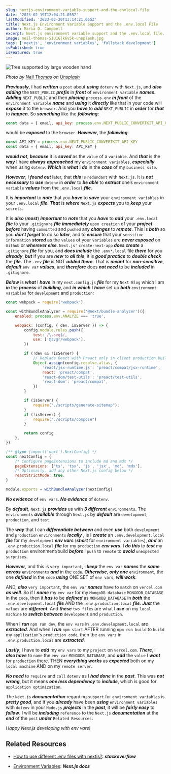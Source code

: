 ```yaml
---
slug: nextjs-environment-variable-support-and-the-envlocal-file
date: '2023-02-19T12:04:21.055Z'
lastModified: '2023-02-20T13:14:21.055Z'
title: Next.js Environment Variable Support and the .env.local File
author: Maria D. Campbell
excerpt: Next.js environment variable support and the .env.local file.
image: neil-thomas-SIU1Glk6v5k-unsplash.jpg
tags: ['nextjs', 'environment variables', 'fullstack development']
isPublished: true
isFeatured: true
---
```


![Tree supported by large wooden hand](neil-thomas-SIU1Glk6v5k-unsplash.jpg)

*Photo by [Neil Thomas](https://unsplash.com/@finleydesign) on [Unsplash](https://unsplash.com/photos/SIU1Glk6v5k)*

***Previously***, I had ***written*** a `post` about ***using*** `dotenv` with `Next.js`, and ***also adding*** the `NEXT_PUBLIC` ***prefix*** in ***front*** of `environment variable` ***names***. ***Adding*** `NEXT_PUBLIC` and then ***placing*** `process.env` ***in front*** of the `environment variable` ***name*** and ***using*** it ***directly*** like that in your code will ***expose*** it to the `browser`. And you ***have*** to ***add*** `NEXT_PUBLIC` in ***order*** for ***that*** to ***happen***.  So ***something*** like the ***following***:

```js
const data = { email, api_key: process.env.NEXT_PUBLIC_CONVERTKIT_API_KEY }
```

would be ***exposed*** to the `browser`. ***However***, the ***following***:

```js
const API_KEY = process.env.NEXT_PUBLIC_CONVERTKIT_API_KEY
const data = { email, api_key: API_KEY }
```

***would not***, ***because*** it is ***saved*** as the `value` of a `variable`. And ***that*** is the ***way*** I have ***always*** ***approached*** my `environment variables`, ***especially*** when using `dotenv`. ***Which*** is ***what*** I ***do*** in the ***case*** of my `business site`. 

***However***, I ***found out*** later, that ***this*** is `redundant` with `Next.js`. It is ***not necessary*** to ***use*** `dotenv` in ***order*** to ***be able*** to ***extract*** one’s `environment variable` ***values*** from the `.env.local` ***file***. 

It is ***important*** to ***note*** that you ***have*** to ***save*** your `environment variables` in your `.env.local` ***file***. ***That*** is ***where*** `Next.js` ***expects*** you to ***keep*** your `secrets`. 

It is ***also*** (***most***) ***important*** to ***note*** that you ***have*** to ***add*** your `.env.local` ***file*** to your `.gitignore` ***file*** ***immediately*** `upon creation` of your ***project*** ***before*** having `committed` and `pushed` any ***changes*** to ***remote***. This is ***both*** so you ***don't forget*** to do so ***later***, and to ***ensure*** that your `sensitive information` ***stored*** as the `values` of your `variables` are ***never exposed*** on `Github` or ***wherever else***. `Next.js'` `create-next-app` ***does create*** a `.gitignore` ***file*** for you, and ***does include*** the `.env*.local` file ***there*** for you ***already***, ***but*** if you are ***new*** to ***all this***, it is ***good practice*** to ***double check*** the ***file***. The `.env` ***file*** is NOT ***added there***. That is ***meant*** for ***non-sensitive***, ***default*** `env var` ***values***, and ***therefore*** does ***not need*** to be ***included*** in `.gitignore`.

***Below*** is ***what*** I ***have*** in my `next.config.js` ***file*** for my `Next Blog` which I am ***in*** the ***process*** of ***building***, and ***in which*** I ***have*** set up ***both*** `environment variables` for `development` and `production`:

```js
const webpack = require('webpack')

const withBundleAnalyzer = require('@next/bundle-analyzer')({
	enabled: process.env.ANALYZE === 'true',

	webpack: (config, { dev, isServer }) => {
		config.module.rules.push({
			test: /\.svg$/,
			use: ['@svgr/webpack'],
		})

		if (!dev && !isServer) {
			// Replace React with Preact only in client production build
			Object.assign(config.resolve.alias, {
				'react/jsx-runtime.js': 'preact/compat/jsx-runtime',
				react: 'preact/compat',
				'react-dom/test-utils': 'preact/test-utils',
				'react-dom': 'preact/compat',
			})
		}

		if (isServer) {
			require("./scripts/generate-sitemap");
		}
		if (!isServer) {
			require("./scripts/compose")
		}

		return config
	},
})

/** @type {import('next').NextConfig} */
const nextConfig = {
	/* Configure pageExtensions to include md and mdx */
	pageExtensions: ['ts', 'tsx', 'js', 'jsx', 'md', 'mdx'],
	/* Optionally, add any other Next.js config below */
	reactStrictMode: true,
}

module.exports = withBundleAnalyzer(nextConfig)
```

***No evidence*** of `env vars`. ***No evidence*** of `dotenv`.

By ***default***, `Next.js` ***provides*** us with ***3 different*** `environments`. The `environments` ***available*** through `Next.js` by ***default*** are `development`, `production`, and `test`. 

The ***way*** that I can ***differentiate between*** and even ***use*** both `development` and `production` `environments` ***locally*** , is I ***create*** an `.env.development.local` ***file*** for my `development` ***env vars*** (***short*** for `environment variables`), ***and*** an `.env.production.local` ***file*** for my `production` ***env vars***. I ***do this*** to ***test*** my `production` environment/build ***before*** I `push` to `remote` to ***avoid*** `unexpected surprises`.

***However***, and this is `very important`, I ***keep*** the `env var` ***names*** the ***same across*** `environments` ***and*** in the `code`. ***Otherwise***, ***only one*** `environment`, the one ***defined*** in the `code` ***using*** ONE SET of `env vars`, ***will work***. 

AND, ***also*** `very important`, the `env var` ***names*** have to `match` on `vercel.com` ***as well***. So if I ***name*** my `env var` for my `MongoDB database` `MONGODB_DATABASE` in the `code`, then it ***has*** to be ***defined*** as `MONGODB_DATABASE` in ***both*** the `.env.development.local` ***file*** AND the `.env.production.local` ***file***. ***Just*** the `values` are ***different***. And ***these*** `two files` are what I ***use*** on my `local machine` to ***switch between*** `development` and `production`. 

When I ***run*** `npm run dev`, the `env vars` in `.env.development.local` are ***extracted***. And when I ***run*** `npm start` AFTER running `npm run build` to `build` my `application`'s `production code`, then tbe `env vars` in `.env.production.local` are ***extracted***. 

***Lastly***, I have to ***add*** my `env vars` to my `project` on `vercel.com`. ***There***, I ***also have*** to `name` the `env var` `MONGODB_DATABASE`, and ***add*** the `value` I ***want*** for `production` there. THEN ***everything works*** as ***expected*** both on my `local machine` AND on my `remote server`.

***No need*** to `require` and `call` `dotenv` as I ***had done*** in the ***past***. This was ***not wrong***, but it means ***one less dependency*** to ***include***, which is good for `application optimization`.

The `Next.js` ***documentation*** regarding `support` for `environment variables` is ***pretty good***, and if you ***already*** have been ***using*** `environment variables` with `dotenv` in your `Node.js` ***projects*** in the ***past***, it will be ***fairly easy*** to ***follow***. I will be ***including*** `reference` to the `Next.js` ***documentation*** at the ***end*** of the `post` ***under*** `Related Resources`.

*Happy Next.js developing with env vars!*

## Related Resources

- [How to use different .env files with nextjs?](https://stackoverflow.com/questions/59462614/how-to-use-different-env-files-with-nextjs/61750672#61750672): ***stackoverflow***

- [Environment Variables](https://nextjs.org/docs/basic-features/environment-variables): ***Next.js docs***
